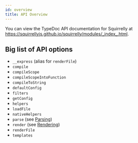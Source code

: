 ```yaml
---
id: overview
title: API Overview
---
```



<Hint type="note">
    
You can view the TypeDoc API documentation for Squirrelly at https://squirrellyjs.github.io/squirrelly/modules/_index_.html.

</Hint>

## Big list of API options

- `__express` (alias for `renderFile`)
- `compile`
- `compileScope`
- `compileScopeIntoFunction`
- `compileToString`
- `defaultConfig`
- `filters`
- `getConfig`
- `helpers`
- `loadFile`
- `nativeHelpers`
- `parse` (see [Parsing](./parsing))
- `render` (see [Rendering](./rendering))
- `renderFile`
- `templates`